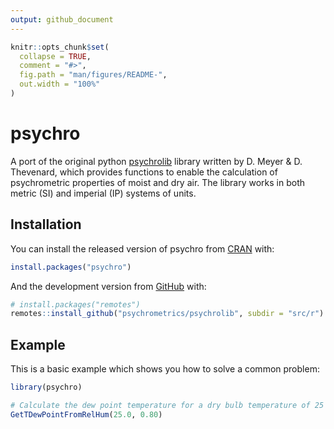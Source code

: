 ```yaml
---
output: github_document
---
```


<!-- README.md is generated from README.Rmd. Please edit that file -->

```r
knitr::opts_chunk$set(
  collapse = TRUE,
  comment = "#>",
  fig.path = "man/figures/README-",
  out.width = "100%"
)
```

# psychro

A port of the original python
[psychrolib](https://github.com/psychrometrics/psychrolib) library written by D.
Meyer & D. Thevenard, which provides functions to enable the calculation of
psychrometric properties of moist and dry air. The library works in both metric
(SI) and imperial (IP) systems of units.

## Installation

You can install the released version of psychro from [CRAN](https://CRAN.R-project.org) with:

``` r
install.packages("psychro")
```

And the development version from [GitHub](https://github.com/) with:

``` r
# install.packages("remotes")
remotes::install_github("psychrometrics/psychrolib", subdir = "src/r")
```

## Example

This is a basic example which shows you how to solve a common problem:

```r
library(psychro)

# Calculate the dew point temperature for a dry bulb temperature of 25 C and a relative humidity of 80%
GetTDewPointFromRelHum(25.0, 0.80)
```

